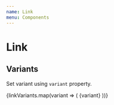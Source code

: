 ```yaml
---
name: Link
menu: Components
---
```



# Link

## Variants

Set variant using `variant` property.

<Playground>
  <Box p={2} backgroundColor="gray200">
    <Boxer my={1}>
      {linkVariants.map(variant => (
        <Link key={variant} href="#" variant={variant}>
          {variant}
        </Link>
      ))}
    </Boxer>
  </Box>
</Playground>
